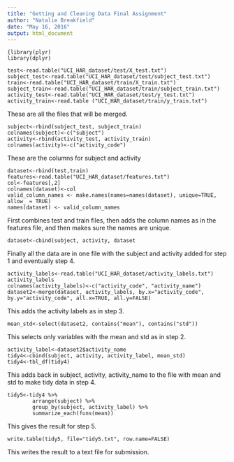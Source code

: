 ---
title: "Getting and Cleaning Data Final Assignment"
author: "Natalie Breakfield"
date: "May 16, 2016"
output: html_document
---
```
{library(plyr)
library(dplyr)
```
```
test<-read.table("UCI_HAR_dataset/test/X_test.txt")
subject_test<-read.table("UCI_HAR_dataset/test/subject_test.txt")
train<-read.table("UCI_HAR_dataset/train/X_train.txt")
subject_train<-read.table("UCI_HAR_dataset/train/subject_train.txt")
activity_test<-read.table("UCI_HAR_dataset/test/y_test.txt")
activity_train<-read.table ("UCI_HAR_dataset/train/y_train.txt")
```
These are all the files that will be merged.

```
subject<-rbind(subject_test, subject_train)
colnames(subject)<-c("subject")
activity<-rbind(activity_test, activity_train)
colnames(activity)<-c("activity_code")
```
These are the columns for subject and activity

```
dataset<-rbind(test,train)
features<-read.table("UCI_HAR_dataset/features.txt")
col<-features[,2]
colnames(dataset)<-col
valid_column_names <- make.names(names=names(dataset), unique=TRUE, allow_ = TRUE)
names(dataset) <- valid_column_names

```
First combines test and train files, then adds the column names as in the features file, and then makes sure the names are unique.
```
dataset<-cbind(subject, activity, dataset

```
Finally all the data are in one file with the subject and activity added for step 1 and eventually step 4.
```
activity_labels<-read.table("UCI_HAR_dataset/activity_labels.txt")
activity_labels
colnames(activity_labels)<-c("activity_code", "activity_name")
dataset2<-merge(dataset, activity_labels, by.x="activity_code", by.y="activity_code", all.x=TRUE, all.y=FALSE)

```
This adds the activity labels as in step 3.
```
mean_std<-select(dataset2, contains("mean"), contains("std"))

```
This selects only variables with the mean and std as in step 2.
```
activity_label<-dataset2$activity_name
tidy4<-cbind(subject, activity, activity_label, mean_std)
tidy4<-tbl_df(tidy4)

```
This adds back in subject, activity, activity_name to the file with mean and std to make tidy data in step 4.
```
tidy5<-tidy4 %>%
        arrange(subject) %>%
        group_by(subject, activity_label) %>%
        summarize_each(funs(mean))

```
This gives the result for step 5.
```
write.table(tidy5, file="tidy5.txt", row.name=FALSE)

```
This writes the result to a text file for submission.






